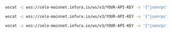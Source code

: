 
<Tabs>
  <TabItem value="newHeads">

```bash
wscat -c wss://celo-mainnet.infura.io/ws/v3/YOUR-API-KEY -x '{"jsonrpc": "2.0", "id": 1, "method": "eth_subscribe", "params": ["newHeads"]}'
```

  </TabItem>
  <TabItem value="logs">

```bash
wscat -c wss://celo-mainnet.infura.io/ws/v3/YOUR-API-KEY -x '{"jsonrpc": "2.0", "id": 1, "method": "eth_subscribe", "params": ["logs", {"address": "0x8320fe7702b96808f7bbc0d4a888ed1468216cfd", "topics": ["0xd78a0cb8bb633d06981248b816e7bd33c2a35a6089241d099fa519e361cab902"]}]}'
```

  </TabItem>

  <TabItem value="newPendingTransactions">

```bash
wscat -c wss://celo-mainnet.infura.io/ws/v3/YOUR-API-KEY -x '{"jsonrpc": "2.0", "id": 1, "method": "eth_subscribe", "params": ["newPendingTransactions"]}'
```

  </TabItem>
</Tabs>

